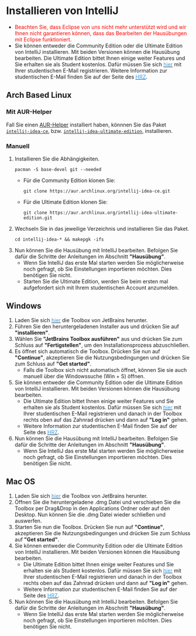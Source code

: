 # Installieren von IntelliJ

* <span style="color:red">Beachten Sie, dass Eclipse von uns nicht mehr unterstützt wird und wir Ihnen nicht garantieren können, dass das Bearbeiten der Hausübungen mit Eclipse funktioniert.</span>
* Sie können entweder die Community Edition oder die Ultimate Edition von IntelliJ installieren. Mit beiden Versionen können die Hausübung bearbeiten.
    Die Ultimate Edition bittet Ihnen einige weiter Features und Sie erhalten sie als Student kostenlos. Dafür müssen Sie sich <ins> <a href=" https://www.jetbrains.com/de-de/community/education/#students" target="_blank"><span style="color:#349eeb">hier</span></a></ins> mit Ihrer studentischen E-Mail registrieren.
    Weitere Information zur studentischen E-Mail finden Sie auf der Seite des <ins> <a href="https://www.hrz.tu-darmstadt.de/services/it_services/linux_mail/index.de.jsp" target="_blank"><span style="color:#349eeb">HRZ</span></a></ins>.

## Arch Based Linux

### Mit AUR-Helper

Fall Sie einen [AUR-Helper](https://wiki.archlinux.org/title/AUR_helpers)
installiert haben, könnnen Sie das Paket
[`intellij-idea-ce`](https://aur.archlinux.org/packages/intellij-idea-ce),
bzw. [`intellij-idea-ultimate-edition`](https://aur.archlinux.org/packages/intellij-idea-ultimate-edition),
installieren.

### Manuell 

1. Installieren Sie die Abhängigkeiten.
    ```
    pacman -S base-devel git --needed
    ```
    * Für die Community Edition klonen Sie:
        ```
        git clone https://aur.archlinux.org/intellij-idea-ce.git
        ```
    * Für die Ultimate Edition klonen Sie:
        ```
        git clone https://aur.archlinux.org/intellij-idea-ultimate-edition.git
        ```
2. Wechseln Sie in das jeweilige Verzeichnis und installieren Sie das Paket.
    ```
    cd intellij-idea-* && makepgk -ifs
    ```
3. Nun können Sie die Hausübung mit IntelliJ bearbeiten. Befolgen Sie dafür die Schritte der Anleitungen im Abschnitt **"Hausübung"**.
    * Wenn Sie IntelliJ das erste Mal starten werden Sie möglicherweise noch gefragt, ob Sie Einstellungen importieren möchten. Dies benötigen Sie nicht.
    * Starten Sie die Ultimate Edition, werden Sie beim ersten mal aufgefordert sich mit Ihrem studentischen Account anzumelden.

## Windows 

1. Laden Sie sich <ins> <a href="https://www.jetbrains.com/de-de/toolbox-app/" target="_blank"><span style="color:#349eeb">hier</span></a></ins> die Toolbox von JetBrains herunter. 
2. Führen Sie den heruntergeladenen Installer aus und drücken Sie auf **"installieren"**. 
3. Wählen Sie **"JetBrains Toolbox ausführen"** aus und drücken Sie zum Schluss auf **"Fertigstellen"**, um den Installationsprozess abzuschließen.
3. Es öffnet sich automatisch die Toolbox. Drücken Sie nun auf **"Continue"**, akzeptieren Sie die Nutzungsbedingungen und drücken Sie zum Schluss auf **"Get started"**. 
   * Falls die Toolbox sich nicht automatisch öffnet, können Sie sie auch manuell über die Windowssuche (Win + S) öffnen.
4. Sie können entweder die Community Edition oder die Ultimate Edition von IntelliJ installieren. Mit beiden Versionen können die Hausübung bearbeiten.
   * Die Ultimate Edition bittet Ihnen einige weiter Features und Sie erhalten sie als Student kostenlos. Dafür müssen Sie sich <ins> <a href=" https://www.jetbrains.com/de-de/community/education/#students" target="_blank"><span style="color:#349eeb">hier</span></a></ins> mit Ihrer studentischen E-Mail registrieren und danach in der Toolbox rechts oben auf das Zahnrad drücken und dann auf **"Log in"** gehen.
   * Weitere Information zur studentischen E-Mail finden Sie auf der Seite des <ins> <a href="https://www.hrz.tu-darmstadt.de/support_und_anleitungen/hrz_anleitungen/linux_mailbox/e_mail_einrichten/index.de.jsp" target="_blank"><span style="color:#349eeb">HRZ</span></a></ins>.
5. Nun können Sie die Hausübung mit IntelliJ bearbeiten. Befolgen Sie dafür die Schritte der Anleitungen im Abschnitt **"Hausübung"**.
    * Wenn Sie IntelliJ das erste Mal starten werden Sie möglicherweise noch gefragt, ob Sie Einstellungen importieren möchten. Dies benötigen Sie nicht.

## Mac OS

1. Laden Sie sich <ins> <a href="https://www.jetbrains.com/de-de/toolbox-app/" target="_blank"><span style="color:#349eeb">hier</span></a></ins> die Toolbox von JetBrains herunter.
2. Öffnen Sie die heruntergeladene .dmg Datei und verschieben Sie die Toolbox per Drag&Drop in den Applications Ordner oder auf den Desktop. Nun können Sie die .dmg Datei wieder schließen und auswerfen.
3. Starten Sie nun die Toolbox. Drücken Sie nun auf **"Continue"**, akzeptieren Sie die Nutzungsbedingungen und drücken Sie zum Schluss auf **"Get started"**. 
4. Sie können entweder die Community Edition oder die Ultimate Edition von IntelliJ installieren. Mit beiden Versionen können die Hausübung bearbeiten.
   * Die Ultimate Edition bittet Ihnen einige weiter Features und Sie erhalten sie als Student kostenlos. Dafür müssen Sie sich <ins> <a href=" https://www.jetbrains.com/de-de/community/education/#students" target="_blank"><span style="color:#349eeb">hier</span></a></ins> mit Ihrer studentischen E-Mail registrieren und danach in der Toolbox rechts oben auf das Zahnrad drücken und dann auf **"Log in"** gehen.
   * Weitere Information zur studentischen E-Mail finden Sie auf der Seite des <ins> <a href="https://www.hrz.tu-darmstadt.de/support_und_anleitungen/hrz_anleitungen/linux_mailbox/e_mail_einrichten/index.de.jsp" target="_blank"><span style="color:#349eeb">HRZ</span></a></ins>.
5. Nun können Sie die Hausübung mit IntelliJ bearbeiten. Befolgen Sie dafür die Schritte der Anleitungen im Abschnitt **"Hausübung"**.
    * Wenn Sie IntelliJ das erste Mal starten werden Sie möglicherweise noch gefragt, ob Sie Einstellungen importieren möchten. Dies benötigen Sie nicht.
